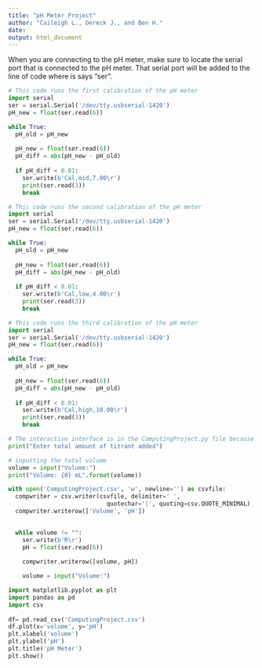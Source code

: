 ```yaml
---
title: "pH Meter Project"
author: "Caileigh L., Dereck J., and Ben H."
date: 
output: html_document
---
```

When you are connecting to the pH meter, make sure to locate the serial port that is connected to the pH meter. That serial port will be added to the line of code where is says "ser".

```python
# This code runs the first calibration of the pH meter
import serial
ser = serial.Serial('/dev/tty.usbserial-1420')
pH_new = float(ser.read(6))

while True:
  pH_old = pH_new
  
  pH_new = float(ser.read(6))
  pH_diff = abs(pH_new - pH_old)
  
  if pH_diff < 0.01:
    ser.write(b'Cal,mid,7.00\r')
    print(ser.read(3))
    break
```

```python
# This code runs the second calibration of the pH meter
import serial
ser = serial.Serial('/dev/tty.usbserial-1420')
pH_new = float(ser.read(6))

while True:
  pH_old = pH_new
  
  pH_new = float(ser.read(6))
  pH_diff = abs(pH_new - pH_old)
  
  if pH_diff < 0.01:
    ser.write(b'Cal,low,4.00\r')
    print(ser.read(3))
    break
```

```python
# This code runs the third calibration of the pH meter
import serial
ser = serial.Serial('/dev/tty.usbserial-1420')
pH_new = float(ser.read(6))

while True:
  pH_old = pH_new
  
  pH_new = float(ser.read(6))
  pH_diff = abs(pH_new - pH_old)
  
  if pH_diff < 0.01:
    ser.write(b'Cal,high,10.00\r')
    print(ser.read(3))
    break
```

```python
# The interactive interface is in the ComputingProject.py file because R will not run the interactive interface. This code block shows how the interface is run in the python script
print("Enter total amount of titrant added")

# inputting the total volume
volume = input("Volume:")
print("Volume: {0} mL".format(volume))

with open('ComputingProject.csv', 'w', newline='') as csvfile:
  compwriter = csv.writer(csvfile, delimiter=' ',
                            quotechar='|', quoting=csv.QUOTE_MINIMAL)
  compwriter.writerow(['Volume', 'pH'])
  

  while volume != "":
    ser.write(b'R\r')
    pH = float(ser.read(6))
  
    compwriter.writerow([volume, pH])

    volume = input("Volume:")
```

```python
import matplotlib.pyplot as plt
import pandas as pd
import csv
 
df= pd.read_csv('ComputingProject.csv')
df.plot(x='volume', y='pH')
plt.xlabel('volume')
plt.ylabel('pH')
plt.title('pH Meter')
plt.show()
```


